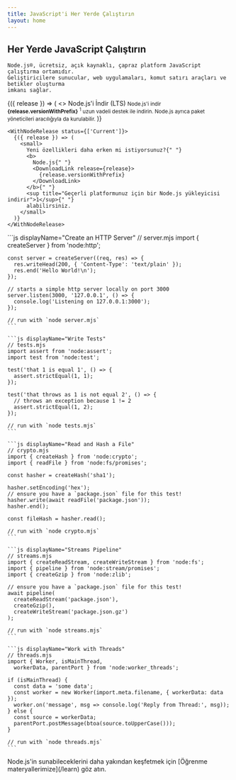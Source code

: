 ```yaml
---
title: JavaScript'i Her Yerde Çalıştırın
layout: home
---
```


<section>
  <WithBadgeGroup section="index" />

  <div>
    <h1 className="special">Her Yerde JavaScript Çalıştırın</h1>

    Node.js®, ücretsiz, açık kaynaklı, çapraz platform JavaScript çalıştırma ortamıdır.
    Geliştiricilere sunucular, web uygulamaları, komut satırı araçları ve betikler oluşturma
    imkanı sağlar.

  </div>

  <div>
    <WithNodeRelease status={['LTS']}>
      {({ release }) => (
        <>
          <DownloadButton release={release}>Node.js'i İndir (LTS)</DownloadButton>
          <small>
            Node.js'i indir <b>{release.versionWithPrefix}</b>
            <sup title="Mevcut platformunuz için bir Node.js yükleyicisi indirir">1</sup> uzun vadeli destek ile indirin.
            Node.js ayrıca <Link href="/download/package-manager">paket yöneticileri</Link> aracılığıyla da kurulabilir.
          </small>
        </>
      )}
    </WithNodeRelease>

    <WithNodeRelease status={['Current']}>
      {({ release }) => (
        <small>
          Yeni özellikleri daha erken mi istiyorsunuz?{" "}
          <b>
            Node.js{" "}
            <DownloadLink release={release}>
              {release.versionWithPrefix}
            </DownloadLink>
          </b>{" "}
          <sup title="Geçerli platformunuz için bir Node.js yükleyicisi indirir">1</sup>{" "}
          alabilirsiniz.
        </small>
      )}
    </WithNodeRelease>

  </div>
</section>

<section>
  <div>
    ```js displayName="Create an HTTP Server"
    // server.mjs
    import { createServer } from 'node:http';

    const server = createServer((req, res) => {
      res.writeHead(200, { 'Content-Type': 'text/plain' });
      res.end('Hello World!\n');
    });

    // starts a simple http server locally on port 3000
    server.listen(3000, '127.0.0.1', () => {
      console.log('Listening on 127.0.0.1:3000');
    });

    // run with `node server.mjs`
    ```

    ```js displayName="Write Tests"
    // tests.mjs
    import assert from 'node:assert';
    import test from 'node:test';

    test('that 1 is equal 1', () => {
      assert.strictEqual(1, 1);
    });

    test('that throws as 1 is not equal 2', () => {
      // throws an exception because 1 != 2
      assert.strictEqual(1, 2);
    });

    // run with `node tests.mjs`
    ```

    ```js displayName="Read and Hash a File"
    // crypto.mjs
    import { createHash } from 'node:crypto';
    import { readFile } from 'node:fs/promises';

    const hasher = createHash('sha1');

    hasher.setEncoding('hex');
    // ensure you have a `package.json` file for this test!
    hasher.write(await readFile('package.json'));
    hasher.end();

    const fileHash = hasher.read();

    // run with `node crypto.mjs`
    ```

    ```js displayName="Streams Pipeline"
    // streams.mjs
    import { createReadStream, createWriteStream } from 'node:fs';
    import { pipeline } from 'node:stream/promises';
    import { createGzip } from 'node:zlib';

    // ensure you have a `package.json` file for this test!
    await pipeline(
      createReadStream('package.json'),
      createGzip(),
      createWriteStream('package.json.gz')
    );

    // run with `node streams.mjs`
    ```

    ```js displayName="Work with Threads"
    // threads.mjs
    import { Worker, isMainThread,
      workerData, parentPort } from 'node:worker_threads';

    if (isMainThread) {
      const data = 'some data';
      const worker = new Worker(import.meta.filename, { workerData: data });
      worker.on('message', msg => console.log('Reply from Thread:', msg));
    } else {
      const source = workerData;
      parentPort.postMessage(btoa(source.toUpperCase()));
    }

    // run with `node threads.mjs`
    ```

  </div>
  Node.js'in sunabileceklerini daha yakından keşfetmek için [Öğrenme materyallerimize](/learn) göz atın.
</section>
